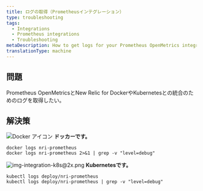 ```yaml
---
title: ログの取得（Prometheusインテグレーション）
type: troubleshooting
tags:
  - Integrations
  - Prometheus integrations
  - Troubleshooting
metaDescription: How to get logs for your Prometheus OpenMetrics integration with New Relic for Docker or Kubernetes.
translationType: machine
---
```




## 問題

Prometheus OpenMetricsとNew Relic for DockerやKubernetesとの統合のためのログを取得したい。

## 解決策

<img
  src={dockerLogoCrop}
  title="Docker アイコン"
  alt="Docker アイコン"
/> **ドッカーです。**

```
docker logs nri-prometheus
docker logs nri-prometheus 2>&1 | grep -v "level=debug"
```

<img
  src={imgIntegrationK8}
  title="img-integration-k8s@2x.png"
  alt="img-integration-k8s@2x.png"
/> **Kubernetesです。**

```
kubectl logs deploy/nri-prometheus
kubectl logs deploy/nri-prometheus | grep -v "level=debug"
```
